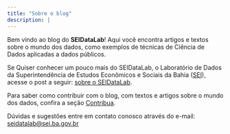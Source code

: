 ```yaml
---
title: "Sobre o blog"
description: |
---
```


Bem vindo ao blog do **SEIDataLab**! Aqui você encontra artigos e textos sobre o mundo dos dados, como exemplos de técnicas de Ciência de Dados aplicadas a dados públicos.

Se Quiser conhecer um pouco mais do SEIDataLab, o Laboratório de Dados da Superintendência de Estudos Econômicos e Sociais da Bahia ([SEI](https://www.sei.ba.gov.br/)), acesse o post a seguir: [sobre o SEIDataLab](https://seidatalab.github.io/posts/sobre_o_seidatalab/).

Para saber como contribuir com o blog, com textos e artigos sobre o mundo dos dados, confira a seção [Contribua](https://seidatalab.github.io/posts/contribua/).

Dúvidas e sugestões entre em contato conosco através do e-mail: [seidatalab@sei.ba.gov.br](mailto:seidatalab@sei.ba.gov.br)

